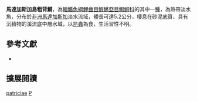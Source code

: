 {{Speciesbox 
| taxon = Pachypanchax patriciae
| status = NE
| status_system = IUCN3.1
| authority =  [[Loiselle|Loiselle]], 2006
| synonyms = 
}}
'''馬達加斯加島粗背鱂'''，為[[輻鰭魚綱|輻鰭魚綱]][[鯉齒目|鯉齒目]][[鰕鱂亞目|鰕鱂亞目]][[鰕鱂科|鰕鱂科]]的其中一[[種|種]]，為熱帶淡水魚，分布於[[非洲|非洲]][[馬達加斯加|馬達加斯加]]淡水流域，體長可達5.2公分，棲息在砂泥底質、具有沉積物的溪流底中層水域，以[[昆蟲|昆蟲]]為食，生活習性不明。
== 參考文獻 ==
*{{FishBase_species|genus=Pachypanchax|species=patriciae|year=2014|month=7}}

== 擴展閱讀 ==
{{refbegin}}
{{wikispecies-inline|Pachypanchax patriciae|馬達加斯加島粗背鱂}}
{{refend}}
{{Taxonbar|from=Q309831}}

[[Category:粗背鱂屬|patriciae]]
[[Category:2006年描述的魚類|P]]
